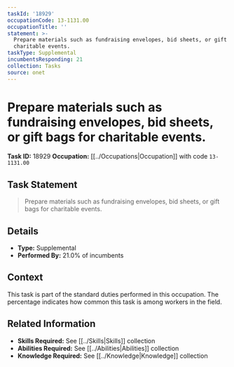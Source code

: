 ```yaml
---
taskId: '18929'
occupationCode: 13-1131.00
occupationTitle: ''
statement: >-
  Prepare materials such as fundraising envelopes, bid sheets, or gift bags for
  charitable events.
taskType: Supplemental
incumbentsResponding: 21
collection: Tasks
source: onet
---
```

# Prepare materials such as fundraising envelopes, bid sheets, or gift bags for charitable events.

**Task ID:** 18929
**Occupation:** [[../Occupations|Occupation]] with code `13-1131.00`

## Task Statement

> Prepare materials such as fundraising envelopes, bid sheets, or gift bags for charitable events.

## Details

- **Type:** Supplemental
- **Performed By:** 21.0% of incumbents

## Context

This task is part of the standard duties performed in this occupation. The percentage indicates how common this task is among workers in the field.

## Related Information

- **Skills Required:** See [[../Skills|Skills]] collection
- **Abilities Required:** See [[../Abilities|Abilities]] collection
- **Knowledge Required:** See [[../Knowledge|Knowledge]] collection
